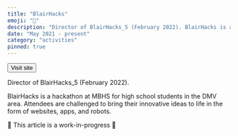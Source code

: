 ```yaml
---
title: "BlairHacks"
emoji: "📅"
description: "Director of BlairHacks_5 (February 2022). BlairHacks is a hackathon at MBHS for high school students in the DMV area."
date: "May 2021 - present"
category: "activities"
pinned: true
---
```


<Button size="sm" colorScheme="orange" href="https://blairhacks.com" mt={2}>
  Visit site
</Button>

Director of BlairHacks_5 (February 2022).

BlairHacks is a hackathon at MBHS for high school students in the DMV area.
Attendees are challenged to bring their innovative ideas to life in the form of websites, apps, and robots.

🚧 This article is a work-in-progress 🚧
